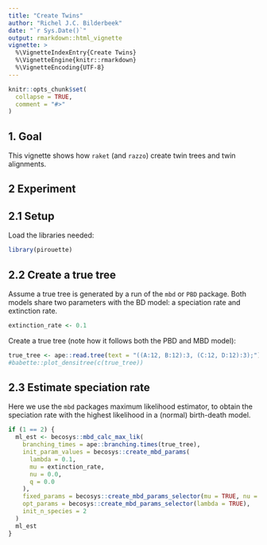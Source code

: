 ```yaml
---
title: "Create Twins"
author: "Richel J.C. Bilderbeek"
date: "`r Sys.Date()`"
output: rmarkdown::html_vignette
vignette: >
  %\VignetteIndexEntry{Create Twins}
  %\VignetteEngine{knitr::rmarkdown}
  %\VignetteEncoding{UTF-8}
---
```


```r
knitr::opts_chunk$set(
  collapse = TRUE,
  comment = "#>"
)
```

## 1. Goal

This vignette shows how `raket` (and `razzo`) 
create twin trees and twin alignments.

## 2 Experiment

## 2.1 Setup

Load the libraries needed:

```r
library(pirouette)
```

## 2.2 Create a true tree

Assume a true tree is generated by a run of the `mbd` or `PBD` package.
Both models share two parameters with the BD model: a speciation 
rate and extinction rate.

```r
extinction_rate <- 0.1
```

Create a true tree (note how it follows both the PBD and MBD model):

```r
true_tree <- ape::read.tree(text = "((A:12, B:12):3, (C:12, D:12):3);")
#babette::plot_densitree(c(true_tree))
```

## 2.3 Estimate speciation rate

Here we use the `mbd` packages maximum likelihood estimator,
to obtain the speciation rate with the highest likelihood in a
(normal) birth-death model. 

```r
if (1 == 2) {
  ml_est <- becosys::mbd_calc_max_lik(
    branching_times = ape::branching.times(true_tree),
    init_param_values = becosys::create_mbd_params(
      lambda = 0.1, 
      mu = extinction_rate, 
      nu = 0.0, 
      q = 0.0
    ),
    fixed_params = becosys::create_mbd_params_selector(mu = TRUE, nu = TRUE, q = TRUE),
    opt_params = becosys::create_mbd_params_selector(lambda = TRUE),
    init_n_species = 2
  )
  ml_est
}
```

